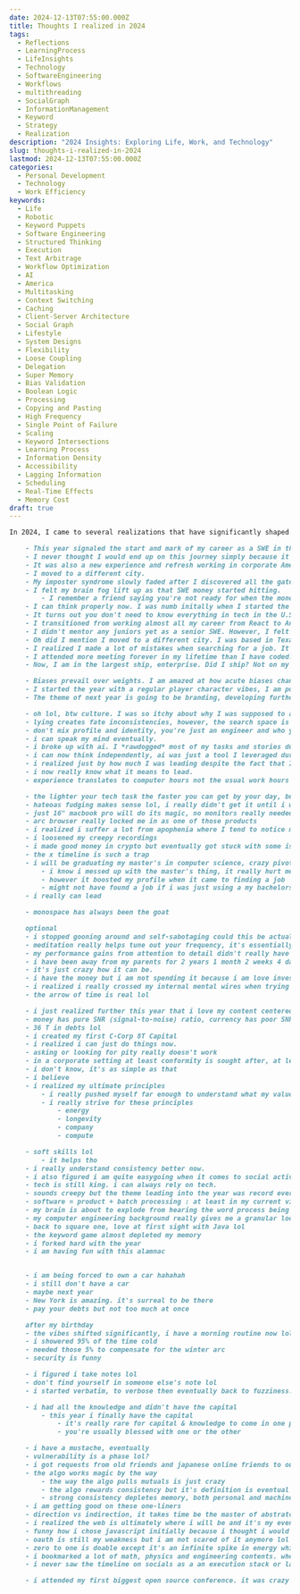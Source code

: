 ```yaml
---
date: 2024-12-13T07:55:00.000Z
title: Thoughts I realized in 2024
tags:
  - Reflections
  - LearningProcess
  - LifeInsights
  - Technology
  - SoftwareEngineering
  - Workflows
  - multithreading
  - SocialGraph
  - InformationManagement
  - Keyword
  - Strategy
  - Realization
description: "2024 Insights: Exploring Life, Work, and Technology"
slug: thoughts-i-realized-in-2024
lastmod: 2024-12-13T07:55:00.000Z
categories:
  - Personal Development
  - Technology
  - Work Efficiency
keywords:
  - Life
  - Robotic
  - Keyword Puppets
  - Software Engineering
  - Structured Thinking
  - Execution
  - Text Arbitrage
  - Workflow Optimization
  - AI
  - America
  - Multitasking
  - Context Switching
  - Caching
  - Client-Server Architecture
  - Social Graph
  - Lifestyle
  - System Designs
  - Flexibility
  - Loose Coupling
  - Delegation
  - Super Memory
  - Bias Validation
  - Boolean Logic
  - Processing
  - Copying and Pasting
  - High Frequency
  - Single Point of Failure
  - Scaling
  - Keyword Intersections
  - Learning Process
  - Information Density
  - Accessibility
  - Lagging Information
  - Scheduling
  - Real-Time Effects
  - Memory Cost
draft: true
---
```


```md
In 2024, I came to several realizations that have significantly shaped my perspective on life, work, and technology.

    - This year signaled the start and mark of my career as a SWE in the united states.
    - I never thought I would end up on this journey simply because it felt distant in the past.
    - It was also a new experience and refresh working in corporate America.
    - I moved to a different city.
    - My imposter syndrome slowly faded after I discovered all the gatekeeping was for nothing afterall.
    - I felt my brain fog lift up as that SWE money started hitting.
    	- I remember a friend saying you're not ready for when the money starts hitting you.
    - I can think properly now. I was numb initally when I started the year from all effort and burnout I spent on cracking the tech market in the states.
    - It turns out you don't need to know everything in tech in the U.S., you just need to know Angular and Java.
    - I transitioned from working almost all my career from React to Angular. The shift wasn't that hard as I thought. It turns out angular is nicer and more corpo fit. I am working with templates again. Angular just felt like a templating engine. But still was nice enough as a component based framework. The two way binding was odd.
    - I didn't mentor any juniors yet as a senior SWE. However, I felt like I needed to recover as well from all the find and search.
    - Oh did I mention I moved to a different city. I was based in Texas for a month. Texas was great. I attended a few conferences.
    - I realized I made a lot of mistakes when searching for a job. It's about networking but I went blunt, direct and in fact irreverent at times.
    - I attended more meeting forever in my lifetime than I have coded. My past experience was mostly working in startups. I wore many hats and worked in a fast paced enviroment.
    - Now, I am in the largest ship, enterprise. Did I ship? Not on my own but I did eventually.

    - Biases prevail over weights. I am amazed at how acute biases change your workflow.
    - I started the year with a regular player character vibes, I am possibly ending and leading into the year after with main character vibes.
    - The theme of next year is going to be branding, developing further genuine connection and continued search.

    - oh lol, btw culture. I was so itchy about why I was supposed to ask that on interviews. I was amazed now why I didn't probe further and grilled my interviewers like they grilled me.
    - lying creates fate inconsistencies, however, the search space is orthogonal, you can always course correct if you're a good engineer.
    - don't mix profile and identity, you're just an engineer and who you're on a given platform shan't eat you up alive.
    - i can speak my mind eventually.
    - i broke up with ai. I *rawdogged* most of my tasks and stories during my current work year. I really hated the fact that I delegated my thoughts and being to AI. i felt robbed.
    - i can now think independently, ai was just a tool I leveraged during my desperate hours.
    - i realized just by how much I was leading despite the fact that I felt behind a lot
    - i now really know what it means to lead.
    - experience translates to computer hours not the usual work hours you're used to.

    - the lighter your tech task the faster you can get by your day, but the less features you would get
    - hateoas fudging makes sense lol, i really didn't get it until i went almost crazy (schizo) with my computer.
    - just 16" macbook pro will do its magic, no monitors really needed
    - arc browser really locked me in as one of those products
    - i realized i suffer a lot from apophenia where I tend to notice more numbers than others 3, 6, 9, 8 0 8, 9 11 and a few others i don't really remember.
    - i loosened my creepy recordings
    - i made good money in crypto but eventually got stuck with some issue i can't discuss here
    - the x timeline is such a trap
    - i will be graduating my master's in computer science, crazy pivot from computer engineering
    	- i know i messed up with the master's thing, it really hurt me in my personal tech exploration, also degraded my mental health a bit
    	- however it boosted my profile when it came to finding a job
    	- might not have found a job if i was just using a my bachelors
    - i really can lead

    - monospace has always been the goat

    optional
    - i stopped gooning around and self-sabotaging could this be actual brain development?
    - meditation really helps tune out your frequency, it's essentially resting state.
    - my performance gains from attention to detail didn't really have huge margins this year, though it has improved dramatically compared to the past years
    - i have been away from my parents for 2 years 1 month 2 weeks 4 days 20 hours 46 min 39 s
    - it's just crazy how it can be.
    - i have the money but i am not spending it because i am love investing (probabilitstic gambling with temporal and spatial arbitrage 💀🫵🏻)
    - i realized i really crossed my internal mental wires when trying to obsess and control things so they would be in my favor.
    - the arrow of time is real lol

    - i just realized further this year that i love my content centered, aligned and whitespaced
    - money has pure SNR (signal-to-noise) ratio, currency has poor SNR
    - 36 T in debts lol
    - i created my first C-Corp 8T Capital
    - i realized i can just do things now.
    - asking or looking for pity really doesn't work
    - in a corporate setting at least conformity is sought after, at least in the learning, getting to know stuff phase
    - i don't know, it's as simple as that
    - i believe
    - i realized my ultimate principles
    	- i really pushed myself far enough to understand what my values and culture is.
    	- i really strive for these principles
    		- energy
    		- longevity
    		- company
    		- compute

    - soft skills lol
    	- it helps tho
    - i really understand consistency better now.
    - i also figured i am quite easygoing when it comes to social activities.
    - tech is still king. i can always rely on tech.
    - sounds creepy but the theme leading into the year was record everything.
    - software = product + batch processing : at least in my current view
    - my brain is about to explode from hearing the word process being tossed around the workplace
    - my computer engineering background really gives me a granular look though i work on UIs mostly lol
    - back to square one, love at first sight with Java lol
    - the keyword game almost depleted my memory
    - i forked hard with the year
    - i am having fun with this alamnac


    - i am being forced to own a car hahahah
    - i still don't have a car
    - maybe next year
    - New York is amazing. it's surreal to be there
    - pay your debts but not too much at once

    after my birthday
    - the vibes shifted significantly, i have a morning routine now lol
    - i showered 95% of the time cold
    - needed those 5% to compensate for the winter arc
    - security is funny

    - i figured i take notes lol
    - don't find yourself in someone else's note lol
    - i started verbatim, to verbose then eventually back to fuzziness.

    - i had all the knowledge and didn't have the capital
    	- this year i finally have the capital
    		- it's really rare for capital & knowledge to come in one pot (mind)
    		- you're usually blessed with one or the other

    - i have a mustache, eventually
    - vulnerability is a phase lol?
    - i got requests from old friends and japanese online friends to outsource jobs to them.
    - the algo works magic by the way
    	- the way the algo pulls mutuals is just crazy
    	- the algo rewards consistency but it's definition is eventual for humans
    	- strong consistency depletes memory, both personal and machine memory
    - i am getting good on these one-liners
    - direction vs indirection, it takes time be the master of abstratction
    - i realized the web is ultimately where i will be and it's my eventual execution stack
    - funny how i chose javascript initially because i thought i would also be building desktop apps with it
    - oauth is still my weakness but i am not scared of it anymore lol 😆
    - zero to one is doable except it's an infinite spike in energy which is not what we're used to as human beings, lot of controls, plugs, configs to balance out such a spike
    - i bookmarked a lot of math, physics and engineering contents. when will i get to them, we'll never know.
    - i never saw the timeline on socials as a an execution stack or layer

    - i attended my first biggest open source conference. it was crazy to see all the tech stack that i have virutally been working with all my life are actually made by real hooman beings.
```
